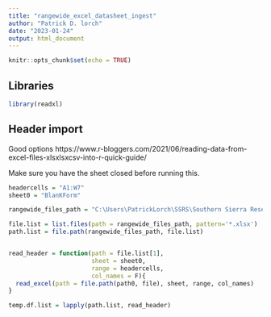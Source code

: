 ```yaml
---
title: "rangewide_excel_datasheet_ingest"
author: "Patrick D. lorch"
date: "2023-01-24"
output: html_document
---
```


```r
knitr::opts_chunk$set(echo = TRUE)
```

## Libraries


```r
library(readxl)

```

## Header import

Good options
https://www.r-bloggers.com/2021/06/reading-data-from-excel-files-xlsxlsxcsv-into-r-quick-guide/

Make sure you have the sheet closed before running this.

```r
headercells = "A1:W7"
sheet0 = "BlanKForm"

rangewide_files_path = "C:\Users\PatrickLorch\SSRS\Southern Sierra Research Station - Documents\Projects\YBCU - Rangewide Surveys CSWG\Other Entity Data\NM Other Entity\USFS"

file.list = list.files(path = rangewide_files_path, pattern='*.xlsx')
path.list = file.path(rangewide_files_path, file.list)


read_header = function(path = file.list[1], 
                       sheet = sheet0,
                       range = headercells,
                       col_names = F){
  read_excel(path = file.path(path0, file), sheet, range, col_names)
}

temp.df.list = lapply(path.list, read_header)


```

